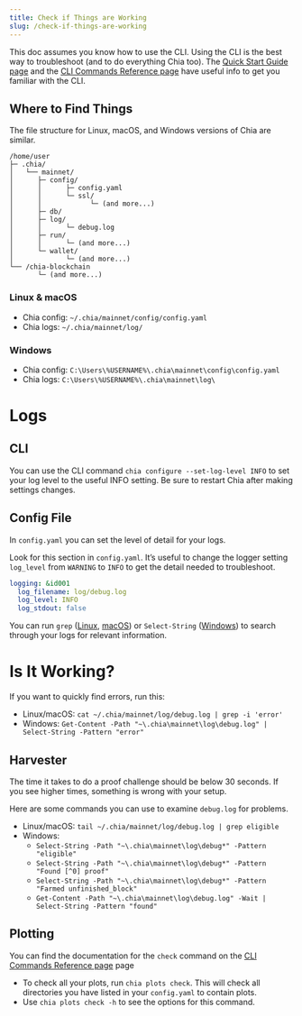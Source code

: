 ```yaml
---
title: Check if Things are Working
slug: /check-if-things-are-working
---
```


This doc assumes you know how to use the CLI. Using the CLI is the best way to troubleshoot (and to do everything Chia too). The [Quick Start Guide page](/quick-start-guide) and the [CLI Commands Reference page](/cli) have useful info to get you familiar with the CLI.

## Where to Find Things

The file structure for Linux, macOS, and Windows versions of Chia are similar.

```
/home/user
├─ .chia/
│   └── mainnet/
│      ├─ config/
│      │      ├─ config.yaml
│      │      └─ ssl/
│      │            └─ (and more...)
│      ├─ db/
│      ├─ log/
│      │      └─ debug.log
│      ├─ run/
│      │      └─ (and more...)
│      └─ wallet/
│             └─ (and more...)
└── /chia-blockchain
       └─ (and more...)
```

### Linux & macOS

- Chia config: `~/.chia/mainnet/config/config.yaml`
- Chia logs: `~/.chia/mainnet/log/`

### Windows

- Chia config: `C:\Users\%USERNAME%\.chia\mainnet\config\config.yaml`
- Chia logs: `C:\Users\%USERNAME%\.chia\mainnet\log\`

# Logs

## CLI

You can use the CLI command `chia configure --set-log-level INFO` to set your log level to the useful INFO setting. Be sure to restart Chia after making settings changes.

## Config File

In `config.yaml` you can set the level of detail for your logs.

Look for this section in `config.yaml`. It’s useful to change the logger setting `log_level` from `WARNING` to `INFO` to get the detail needed to troubleshoot.

```yaml
logging: &id001
  log_filename: log/debug.log
  log_level: INFO
  log_stdout: false
```

You can run `grep` ([Linux](https://man7.org/linux/man-pages/man1/grep.1.html), [macOS](https://ss64.com/osx/grep.html)) or `Select-String` ([Windows](https://docs.microsoft.com/en-us/powershell/module/microsoft.powershell.utility/select-string?view=powershell-7.1)) to search through your logs for relevant information.

# Is It Working?

If you want to quickly find errors, run this:

- Linux/macOS: `cat ~/.chia/mainnet/log/debug.log | grep -i 'error'`
- Windows: `Get-Content -Path "~\.chia\mainnet\log\debug.log" | Select-String -Pattern "error"`

## Harvester

The time it takes to do a proof challenge should be below 30 seconds. If you see higher times, something is wrong with your setup.

Here are some commands you can use to examine `debug.log` for problems.

- Linux/macOS: `tail ~/.chia/mainnet/log/debug.log | grep eligible`
- Windows:
  - `Select-String -Path "~\.chia\mainnet\log\debug*" -Pattern "eligible"`
  - `Select-String -Path "~\.chia\mainnet\log\debug*" -Pattern "Found [^0] proof"`
  - `Select-String -Path "~\.chia\mainnet\log\debug*" -Pattern "Farmed unfinished_block"`
  - `Get-Content -Path "~\.chia\mainnet\log\debug.log" -Wait | Select-String -Pattern "found"`

## Plotting

You can find the documentation for the `check` command on the [CLI Commands Reference page](/cli#check) page

- To check all your plots, run `chia plots check`. This will check all directories you have listed in your `config.yaml` to contain plots.
- Use `chia plots check -h` to see the options for this command.
